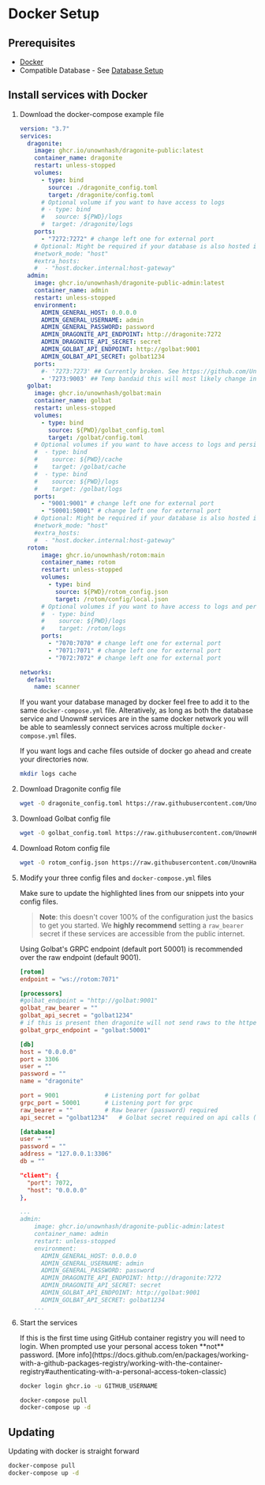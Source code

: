 
# Docker Setup

## Prerequisites

- [Docker](https://docs.docker.com/engine/install/)
- Compatible Database - See [Database Setup](/docs/other/database)

## Install services with Docker

1. Download the docker-compose example file

    ```yml filename="docker-compose.yml"
    version: "3.7"
    services:
      dragonite:
        image: ghcr.io/unownhash/dragonite-public:latest
        container_name: dragonite
        restart: unless-stopped
        volumes:
          - type: bind
            source: ./dragonite_config.toml
            target: /dragonite/config.toml
          # Optional volume if you want to have access to logs
          # - type: bind
          #   source: ${PWD}/logs
          #  target: /dragonite/logs
        ports:
          - "7272:7272" # change left one for external port
        # Optional: Might be required if your database is also hosted in docker
        #network_mode: "host"
        #extra_hosts:
        #  - "host.docker.internal:host-gateway"
      admin:
        image: ghcr.io/unownhash/dragonite-public-admin:latest
        container_name: admin
        restart: unless-stopped
        environment:
          ADMIN_GENERAL_HOST: 0.0.0.0
          ADMIN_GENERAL_USERNAME: admin
          ADMIN_GENERAL_PASSWORD: password
          ADMIN_DRAGONITE_API_ENDPOINT: http://dragonite:7272
          ADMIN_DRAGONITE_API_SECRET: secret
          ADMIN_GOLBAT_API_ENDPOINT: http://golbat:9001
          ADMIN_GOLBAT_API_SECRET: golbat1234
        ports:
          #- '7273:7273' ## Currently broken. See https://github.com/UnownHash/Dragonite-Public/issues/7
          - '7273:9003' ## Temp bandaid this will most likely change in the future
      golbat:
        image: ghcr.io/unownhash/golbat:main
        container_name: golbat
        restart: unless-stopped
        volumes:
          - type: bind
            source: ${PWD}/golbat_config.toml
            target: /golbat/config.toml
        # Optional volumes if you want to have access to logs and persist cache
        #  - type: bind
        #    source: ${PWD}/cache
        #    target: /golbat/cache
        #  - type: bind
        #    source: ${PWD}/logs
        #    target: /golbat/logs
        ports:
          - "9001:9001" # change left one for external port
          - "50001:50001" # change left one for external port
        # Optional: Might be required if your database is also hosted in docker
        #network_mode: "host"
        #extra_hosts:
        #  - "host.docker.internal:host-gateway"
      rotom:
          image: ghcr.io/unownhash/rotom:main
          container_name: rotom
          restart: unless-stopped
          volumes:
            - type: bind
              source: ${PWD}/rotom_config.json
              target: /rotom/config/local.json
          # Optional volumes if you want to have access to logs and persist cache
          #  - type: bind
          #    source: ${PWD}/logs
          #    target: /rotom/logs
          ports:
            - "7070:7070" # change left one for external port
            - "7071:7071" # change left one for external port
            - "7072:7072" # change left one for external port

    networks:
      default:
        name: scanner
    ```

    If you want your database managed by docker feel free to add it to the same `docker-compose.yml` file. Alteratively,
    as long as both the database service and Unown# services are in the same docker network you will be able to seamlessly
    connect services across multiple `docker-compose.yml` files.

    <Callout type="info" emoji="ℹ️">
        If you want logs and cache files outside of docker go ahead and create your directories now.

    ```sh
    mkdir logs cache
    ```

    </Callout>


1. Download Dragonite config file

    ```sh
    wget -O dragonite_config.toml https://raw.githubusercontent.com/UnownHash/Dragonite-Public/main/dragonite/config.toml.example
    ```

1. Download Golbat config file

    ```sh
    wget -O golbat_config.toml https://raw.githubusercontent.com/UnownHash/Golbat/main/config.toml.example
    ```

1. Download Rotom config file

    ```sh
    wget -O rotom_config.json https://raw.githubusercontent.com/UnownHash/Rotom/main/config/local.json.example
    ```

1. Modify your three config files and `docker-compose.yml` files

    Make sure to update the highlighted lines from our snippets into your config files.

    > **Note**: this doesn't cover 100% of the configuration just the basics to get you started. We **highly recommend** setting a `raw_bearer` secret if these services are accessible from the public internet.

    Using Golbat's GRPC endpoint (default port 50001) is recommended over the raw endpoint (default 9001).

    ```toml filename="dragonite_config.toml" {2,5,7,9,11-16}
    [rotom]
    endpoint = "ws://rotom:7071"

    [processors]
    #golbat_endpoint = "http://golbat:9001"
    golbat_raw_bearer = ""
    golbat_api_secret = "golbat1234"
    # if this is present then dragonite will not send raws to the httpendpoint
    golbat_grpc_endpoint = "golbat:50001"

    [db]
    host = "0.0.0.0"
    port = 3306
    user = ""
    password = ""
    name = "dragonite"
    ```

    ```toml filename="golbat_config.toml" {2,4, 7-10}
    port = 9001             # Listening port for golbat
    grpc_port = 50001       # Listening port for grpc
    raw_bearer = ""         # Raw bearer (password) required
    api_secret = "golbat1234"   # Golbat secret required on api calls (blank for none)

    [database]
    user = ""
    password = ""
    address = "127.0.0.1:3306"
    db = ""
    ```


    ```json filename="rotom_config.json" {3}
    "client": {
      "port": 7072,
      "host": "0.0.0.0"
    },
    ```

    ```yml filename="docker-compose.yml" {8,9,10,12,13}
    ...
    admin:
        image: ghcr.io/unownhash/dragonite-public-admin:latest
        container_name: admin
        restart: unless-stopped
        environment:
          ADMIN_GENERAL_HOST: 0.0.0.0
          ADMIN_GENERAL_USERNAME: admin
          ADMIN_GENERAL_PASSWORD: password
          ADMIN_DRAGONITE_API_ENDPOINT: http://dragonite:7272
          ADMIN_DRAGONITE_API_SECRET: secret
          ADMIN_GOLBAT_API_ENDPOINT: http://golbat:9001
          ADMIN_GOLBAT_API_SECRET: golbat1234
        ...
    ```

1. Start the services

    <Callout type="info" emoji="ℹ️">
        If this is the first time using GitHub container registry you will need to login. When prompted use your personal access token **not** password. [More info](https://docs.github.com/en/packages/working-with-a-github-packages-registry/working-with-the-container-registry#authenticating-with-a-personal-access-token-classic)

    ```sh
    docker login ghcr.io -u GITHUB_USERNAME
    ```

    </Callout>

    ```sh
    docker-compose pull
    docker-compose up -d
    ```

## Updating

Updating with docker is straight forward

```sh
docker-compose pull
docker-compose up -d
```
